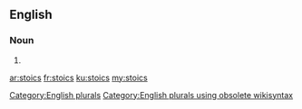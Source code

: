 ==English==

===Noun===
{{head|en}}

# {{plural of|stoic}}

[[Category:English plurals]][[Category:English plurals using obsolete wikisyntax]]

[[ar:stoics]]
[[fr:stoics]]
[[ku:stoics]]
[[my:stoics]]